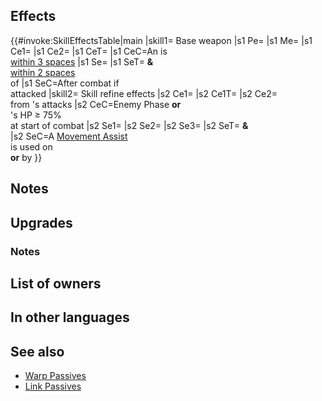 {{Weapon Infobox
|tagid=SID_輸送隊の暗器
|intID=4447
|image=wep_dg094
|exclusive=1
|weaponType=Dagger
|cost=400
|might=14
|range=2
|effect=Grants HP+5. Unit can move to a space adjacent to an ally.<br><br>If unit is within 3 spaces of an ally, inflicts Atk/Spd-6 on foe during combat and foe cannot make a follow-up attack.<br><br>Effect:【Dagger ７】<br><br>【Dagger ７】<br>After combat, if unit attacked, inflicts Def/Res-７ on target and foes within 2 spaces of target through their next actions.
|statModifiers=5,14,0,0,0
|required=-
|refinePaths=default
|refineSP=400
|refineMedals=500
|refineDews=200
|refineStatsSkill1=0,0,0,0,0
|effectSkill1=If foe initiates combat or foe's HP ≥ 75% at start of combat, inflicts Atk/Spd-6 on foe and reduces damage from foe's attacks by 40% during combat (excluding area-of-effect Specials).<br><br>If a Rally or movement Assist skill (like Reposition, Shove, Pivot, etc.) is used by unit, grants Atk/Spd+6,【Bonus Doubler】, and "neutralizes penalties on unit during combat" to target ally and to allies within 2 spaces of target ally after movement for 1 turn (excluding unit).<br><br>【Bonus Doubler】<br>Grants bonus to Atk/Spd/Def/Res during combat = current bonus on each of unit's stats for 1 turn. Calculates each stat bonus independently.
|properties=
}}
==Effects==
{{#invoke:SkillEffectsTable|main
|skill1={{SCi|weapon}} Base weapon
|s1 Pe={{Eft|Stat Boosts|HP|5}}
|s1 Me={{Eft|Warp|[[adjacent]] to an {{Tgt|Ally}}}}
|s1 Ce1={{Eft|Temporary debuffs|Atk/Spd|6}}
|s1 Ce2={{Eft|Prevent Follow-Ups}}
|s1 CeT={{Tgt|Foe}}
|s1 CeC=An {{Tgt|Ally}} is<br>[[within 3 spaces]]
|s1 Se={{Eft|Penalties|Def/Res|7}}
|s1 SeT={{Tgt|Target Foe}} '''&''' {{Tgt|Foes}}<br>[[within 2 spaces]]<br>of {{Tgt|Target Foe}}
|s1 SeC=After combat if<br>{{Tgt|Unit}} attacked
|skill2={{Si|Convoy Dagger|refine=Skill1}} Skill refine effects
|s2 Ce1={{Eft|Temporary debuffs|Atk/Spd|6}}
|s2 Ce1T={{Tgt|Foe}}
|s2 Ce2={{Eft|Damage Reduction|40%}}<br>from {{Tgt|Foe}}'s attacks
|s2 CeC=Enemy Phase '''or'''<br>{{Tgt|Foe}}'s HP ≥ 75%<br>at start of combat
|s2 Se1={{Eft|Bonuses|Atk/Spd|6}}
|s2 Se2={{SEt|Bonus Doubler}}
|s2 Se3={{SEt|Neutralize Penalties}}
|s2 SeT={{Tgt|Unit}} '''&'''<br>{{Tgt|Target Ally}}
|s2 SeC=A [[Movement Assist]]<br>is used on<br>'''or''' by {{Tgt|Unit}}
}}

==Notes==
{{Warp interaction}}
{{Temporary debuffs}}
{{Prevent follow-up}}
{{IfUnitAttacked}}
{{Penalties}}
==Upgrades==
{{Weapon Upgrade List}}
===Notes===
{{IfFoeInitiates}}
{{DamagePercentageReduction}}
{{Bonuses|name={{St|Convoy Dagger|refine=Skill1}}}}
{{Bonus Doubler|name={{St|Convoy Dagger|refine=Skill1}}}}
{{Neutralize Penalties|name={{St|Convoy Dagger|refine=Skill1}}}}
==List of owners==
{{Skill Hero List}}
==In other languages==
{{OtherLanguages
|japanese=
|german=
|spanishEU=
|spanishLA=
|french=
|italian=
|chineseTW=
|portuguese=
}}
==See also==
{{See also skills|cond=(Description LIKE '% Unit can move to a space adjacent to an ally.%' OR ((Description LIKE '%If a Rally or movement Assist skill%' OR Description LIKE '%If a%movement Assist skill%') AND Description NOT LIKE '%【Divine Nectar】%')) AND Exclusive='1'}}
* [[Warp Passives]]
* [[Link Passives]]
{{Weapons Navbox}}